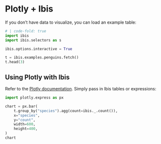 # Plotly + Ibis

If you don't have data to visualize, you can load an example table:


```python
# | code-fold: true
import ibis
import ibis.selectors as s

ibis.options.interactive = True

t = ibis.examples.penguins.fetch()
t.head(3)
```

## Using Plotly with Ibis

Refer to the [Plotly documentation](https://plotly.com/python/). Simply pass in Ibis tables or expressions:

```python
import plotly.express as px

chart = px.bar(
    t.group_by("species").agg(count=ibis._.count()),
    x="species",
    y="count",
    width=600,
    height=400,
)
chart
```
